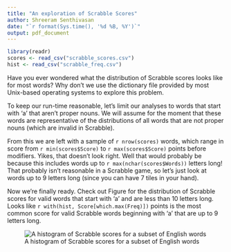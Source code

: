 ```yaml
---
title: "An exploration of Scrabble Scores"
author: Shreeram Senthivasan
date: "`r format(Sys.time(), '%d %B, %Y')`"
output: pdf_document
---
```


```r
library(readr)
scores <- read_csv("scrabble_scores.csv") 
hist <- read_csv("scrabble_freq.csv")
```

Have you ever wondered what the distribution of Scrabble scores looks like for most words? Why don't we use the dictionary file provided by most Unix-based operating systems to explore this problem.

To keep our run-time reasonable, let's limit our analyses to words that start with 'a' that aren't proper nouns. We will assume for the moment that these words are representative of the distributions of all words that are not proper nouns (which are invalid in Scrabble).

From this we are left with a sample of `r nrow(scores)` words, which range in score from `r min(scores$Score)` to `r max(scores$Score)` points before modifiers. Yikes, that doesn't look right. Well that would probably be because this includes words up to `r max(nchar(scores$Words))` letters long! That probably isn't reasonable in a Scrabble game, so let's just look at words up to 9 letters long (since you can have 7 tiles in your hand).

Now we're finally ready. Check out Figure \ref{hist} for the distribution of Scrabble scores for valid words that start with 'a' and are less than 10 letters long. Looks like `r with(hist, Score[which.max(Freq)])` points is the most common score for valid Scrabble words beginning with 'a' that are up to 9 letters long.

![A histogram of Scrabble scores for a subset of English words\label{hist}](scrabble_histogram.png)

